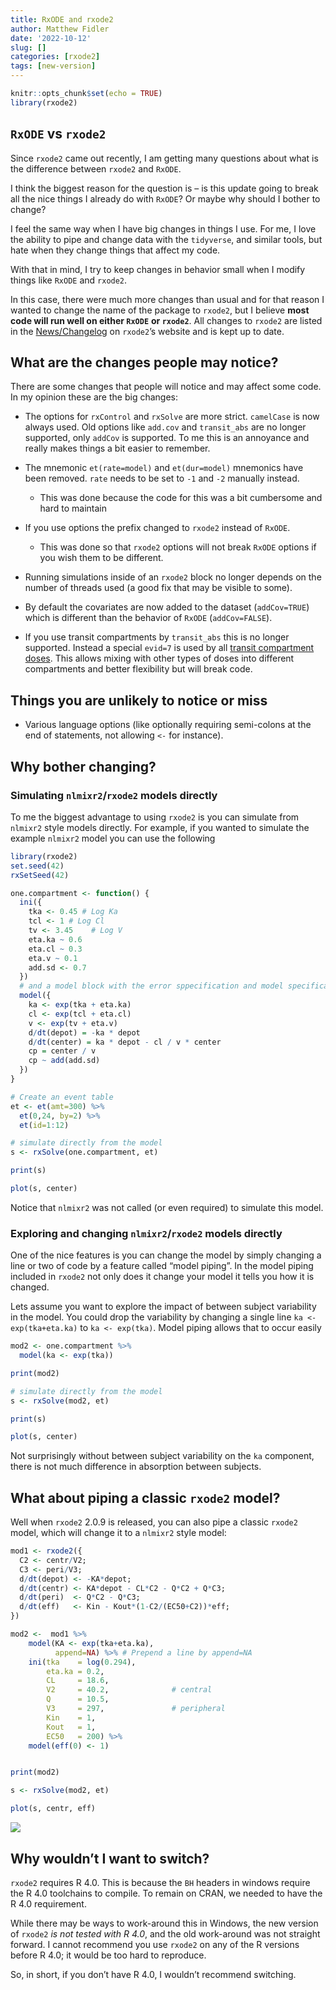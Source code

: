 ```yaml
---
title: RxODE and rxode2
author: Matthew Fidler
date: '2022-10-12'
slug: []
categories: [rxode2]
tags: [new-version]
---
```


```r
knitr::opts_chunk$set(echo = TRUE)
library(rxode2)
```

## `RxODE` vs `rxode2`

Since `rxode2` came out recently, I am getting many questions about what is the difference between `rxode2` and `RxODE`.

I think the biggest reason for the question is -- is this update going to break all the nice things I already do with `RxODE`? Or maybe why should I bother to change?

I feel the same way when I have big changes in things I use. For me, I love the ability to pipe and change data with the `tidyverse`, and similar tools, but hate when they change things that affect my code.

With that in mind, I try to keep changes in behavior small when I modify things like `RxODE` and `rxode2`.

In this case, there were much more changes than usual and for that reason I wanted to change the name of the package to `rxode2`, but I believe **most code will run well on either `RxODE`** **or `rxode2`**. All changes to `rxode2` are listed in the [News/Changelog](https://nlmixr2.github.io/rxode2/news/index.html) on `rxode2`'s website and is kept up to date.

## What are the changes people may notice?

There are some changes that people will notice and may affect some code. In my opinion these are the big changes:

-   The options for `rxControl` and `rxSolve` are more strict. `camelCase` is now always used. Old options like `add.cov` and `transit_abs` are no longer supported, only `addCov` is supported. To me this is an annoyance and really makes things a bit easier to remember.

-   The mnemonic `et(rate=model)` and `et(dur=model)` mnemonics have been removed. `rate` needs to be set to `-1` and `-2` manually instead.

    -   This was done because the code for this was a bit cumbersome and hard to maintain

-   If you use options the prefix changed to `rxode2` instead of `RxODE`.

    -   This was done so that `rxode2` options will not break `RxODE` options if you wish them to be different.

-   Running simulations inside of an `rxode2` block no longer depends on the number of threads used (a good fix that may be visible to some).

-   By default the covariates are now added to the dataset (`addCov=TRUE`) which is different than the behavior of `RxODE` (`addCov=FALSE`).

-   If you use transit compartments by `transit_abs` this is no longer supported. Instead a special `evid=7` is used by all [transit compartment doses](https://nlmixr2.github.io/rxode2/articles/rxode2-transit-compartments.html). This allows mixing with other types of doses into different compartments and better flexibility but will break code.

## Things you are unlikely to notice or miss

-   Various language options (like optionally requiring semi-colons at the end of statements, not allowing `<-` for instance).

## Why bother changing?

### Simulating `nlmixr2`/`rxode2` models directly

To me the biggest advantage to using `rxode2` is you can simulate from `nlmixr2` style models directly. For example, if you wanted to simulate the example `nlmixr2` model you can use the following

```r
library(rxode2)
set.seed(42)
rxSetSeed(42)

one.compartment <- function() {
  ini({
    tka <- 0.45 # Log Ka
    tcl <- 1 # Log Cl
    tv <- 3.45    # Log V
    eta.ka ~ 0.6
    eta.cl ~ 0.3
    eta.v ~ 0.1
    add.sd <- 0.7
  })
  # and a model block with the error sppecification and model specification
  model({
    ka <- exp(tka + eta.ka)
    cl <- exp(tcl + eta.cl)
    v <- exp(tv + eta.v)
    d/dt(depot) = -ka * depot
    d/dt(center) = ka * depot - cl / v * center
    cp = center / v
    cp ~ add(add.sd)
  })
}

# Create an event table
et <- et(amt=300) %>%
  et(0,24, by=2) %>%
  et(id=1:12)

# simulate directly from the model
s <- rxSolve(one.compartment, et)

print(s)

plot(s, center)
```

Notice that `nlmixr2` was not called (or even required) to simulate this model.

### Exploring and changing `nlmixr2`/`rxode2` models directly

One of the nice features is you can change the model by simply changing a line or two of code by a feature called "model piping". In the model piping included in `rxode2` not only does it change your model it tells you how it is changed.

Lets assume you want to explore the impact of between subject variability in the model. You could drop the variability by changing a single line `ka <- exp(tka+eta.ka)` to `ka <- exp(tka)`. Model piping allows that to occur easily

```r
mod2 <- one.compartment %>%
  model(ka <- exp(tka))

print(mod2)

# simulate directly from the model
s <- rxSolve(mod2, et)

print(s)

plot(s, center)
```

Not surprisingly without between subject variability on the `ka` component, there is not much difference in absorption between subjects.

## What about piping a classic `rxode2` model?

Well when `rxode2` 2.0.9 is released, you can also pipe a classic `rxode2` model, which will change it to a `nlmixr2` style model:

```r

mod1 <- rxode2({
  C2 <- centr/V2;
  C3 <- peri/V3;
  d/dt(depot) <- -KA*depot;
  d/dt(centr) <- KA*depot - CL*C2 - Q*C2 + Q*C3;
  d/dt(peri)  <- Q*C2 - Q*C3;
  d/dt(eff)   <- Kin - Kout*(1-C2/(EC50+C2))*eff;
})

mod2 <-  mod1 %>% 
    model(KA <- exp(tka+eta.ka), 
          append=NA) %>% # Prepend a line by append=NA
    ini(tka    = log(0.294), 
        eta.ka = 0.2,
        CL     = 18.6, 
        V2     = 40.2,              # central 
        Q      = 10.5,  
        V3     = 297,               # peripheral
        Kin    = 1, 
        Kout   = 1, 
        EC50   = 200) %>%
    model(eff(0) <- 1)


print(mod2)

s <- rxSolve(mod2, et)

plot(s, centr, eff)
```

![](images/whyrxode.png)

## Why wouldn't I want to switch?

`rxode2` requires R 4.0. This is because the `BH` headers in windows require the R 4.0 toolchains to compile. To remain on CRAN, we needed to have the R 4.0 requirement.

While there may be ways to work-around this in Windows, the new version of `rxode2` *is not tested with R 4.0*, and the old work-around was not straight forward. I cannot recommend you use `rxode2` on any of the R versions before R 4.0; it would be too hard to reproduce.

So, in short, if you don't have R 4.0, I wouldn't recommend switching.
